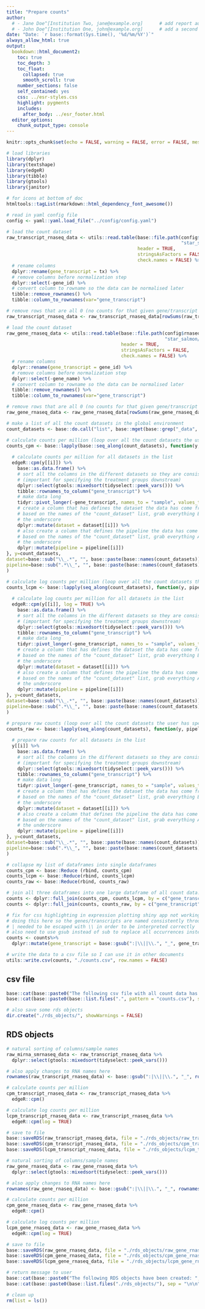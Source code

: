 ```yaml
---
title: "Prepare counts"
author:
  # - Jane Doe^[Institution Two, jane@example.org]      # add report authors (uncomment if using)
  # - John Doe^[Institution One, john@example.org]      # add a second report author (uncomment if using)
date: "Date: `r base::format(Sys.time(), '%d/%m/%Y')`"
always_allow_html: true
output:
  bookdown::html_document2:
    toc: true
    toc_depth: 3
    toc_float:
      collapsed: true
      smooth_scroll: true
    number_sections: false
    self_contained: yes
    css: ../esr-styles.css
    highlight: pygments
    includes:
      after_body: ../esr_footer.html
  editor_options: 
    chunk_output_type: console
---
```




```r
knitr::opts_chunk$set(echo = FALSE, warning = FALSE, error = FALSE, message = FALSE, fig.align = "center")
```

```r
# load libraries
library(dplyr)
library(textshape)
library(edgeR)
library(tibble)
library(gtools)
library(janitor)

# for icons at bottom of doc
htmltools::tagList(rmarkdown::html_dependency_font_awesome())

# read in yaml config file
config <- yaml::yaml.load_file("../config/config.yaml")
```

```r
# load the count dataset
raw_transcript_rnaseq_data <- utils::read.table(base::file.path(config$rnaseq_results_dir,
                                                                "star_salmon/salmon.merged.transcript_counts.tsv"),
                                                header = TRUE,
                                                stringsAsFactors = FALSE,
                                                check.names = FALSE) %>%
  # rename columns
  dplyr::rename(gene_transcript = tx) %>%
  # remove columns before normalization step
  dplyr::select(-gene_id) %>%
  # convert column to rowname so the data can be normalised later
  tibble::remove_rownames() %>%
  tibble::column_to_rownames(var="gene_transcript")

# remove rows that are all 0 (no counts for that given gene/transcript found in any sample)
raw_transcript_rnaseq_data <- raw_transcript_rnaseq_data[rowSums(raw_transcript_rnaseq_data[])>0,]
```

```r
# load the count dataset
raw_gene_rnaseq_data <- utils::read.table(base::file.path(config$rnaseq_results_dir,
                                                          "star_salmon/salmon.merged.gene_counts_length_scaled.tsv"),
                                          header = TRUE,
                                          stringsAsFactors = FALSE,
                                          check.names = FALSE) %>%
  # rename columns
  dplyr::rename(gene_transcript = gene_id) %>%
  # remove columns before normalization step
  dplyr::select(-gene_name) %>%
  # convert column to rowname so the data can be normalised later
  tibble::remove_rownames() %>%
  tibble::column_to_rownames(var="gene_transcript")

# remove rows that are all 0 (no counts for that given gene/transcript found in any sample)
raw_gene_rnaseq_data <- raw_gene_rnaseq_data[rowSums(raw_gene_rnaseq_data[])>0,]
```

```r
# make a list of all the count datasets in the global environment
count_datasets <- base::do.call("list", base::mget(base::grep("_data", base::names(.GlobalEnv), value=TRUE)))

# calculate counts per million (loop over all the count datasets the user has specified)
counts_cpm <- base::lapply(base::seq_along(count_datasets), function(y, pipeline, dataset, i){
  
  # calculate counts per million for all datasets in the list
  edgeR::cpm(y[[i]]) %>%
    base::as.data.frame() %>%
    # sort all the columns in the different datasets so they are consistent among each other
    # (important for specifying the treatment groups downstream)
    dplyr::select(gtools::mixedsort(tidyselect::peek_vars())) %>%
    tibble::rownames_to_column("gene_transcript") %>%
    # make data long
    tidyr::pivot_longer(-gene_transcript, names_to = "sample", values_to = "counts_per_million") %>%
    # create a column that has defines the dataset the data has come from
    # based on the names of the "count_dataset" list, grab everything BEFORE 
    # the underscore
    dplyr::mutate(dataset = dataset[[i]]) %>%
    # also create a column that defines the pipeline the data has come from
    # based on the names of the "count_dataset" list, grab everything AFTER
    # the underscore
    dplyr::mutate(pipeline = pipeline[[i]])
}, y=count_datasets,
dataset=base::sub("\\_.*", "", base::paste(base::names(count_datasets))),
pipeline=base::sub(".*\\_", "", base::paste(base::names(count_datasets)))
)

# calculate log counts per million (loop over all the count datasets the user has specified)
counts_lcpm <- base::lapply(seq_along(count_datasets), function(y, pipeline, dataset, i){
  
  # calculate log counts per million for all datasets in the list
  edgeR::cpm(y[[i]], log = TRUE) %>%
    base::as.data.frame() %>%
    # sort all the columns in the different datasets so they are consistent among each other
    # (important for specifying the treatment groups downstream)
    dplyr::select(gtools::mixedsort(tidyselect::peek_vars())) %>%
    tibble::rownames_to_column("gene_transcript") %>%
    # make data long
    tidyr::pivot_longer(-gene_transcript, names_to = "sample", values_to = "log_counts_per_million") %>%
    # create a column that has defines the dataset the data has come from
    # based on the names of the "count_dataset" list, grab everything BEFORE 
    # the underscore
    dplyr::mutate(dataset = dataset[[i]]) %>%
    # also create a column that defines the pipeline the data has come from
    # based on the names of the "count_dataset" list, grab everything AFTER
    # the underscore
    dplyr::mutate(pipeline = pipeline[[i]])
}, y=count_datasets,
dataset=base::sub("\\_.*", "", base::paste(base::names(count_datasets))),
pipeline=base::sub(".*\\_", "", base::paste(base::names(count_datasets)))
)

# prepare raw counts (loop over all the count datasets the user has specified)
counts_raw <- base::lapply(seq_along(count_datasets), function(y, pipeline, dataset, i){
  
  # prepare raw counts for all datasets in the list
  y[[i]] %>%
    base::as.data.frame() %>%
    # sort all the columns in the different datasets so they are consistent among each other
    # (important for specifying the treatment groups downstream)
    dplyr::select(gtools::mixedsort(tidyselect::peek_vars())) %>%
    tibble::rownames_to_column("gene_transcript") %>%
    # make data long
    tidyr::pivot_longer(-gene_transcript, names_to = "sample", values_to = "raw_counts") %>%
    # create a column that has defines the dataset the data has come from
    # based on the names of the "count_dataset" list, grab everything BEFORE 
    # the underscore
    dplyr::mutate(dataset = dataset[[i]]) %>%
    # also create a column that defines the pipeline the data has come from
    # based on the names of the "count_dataset" list, grab everything AFTER
    # the underscore
    dplyr::mutate(pipeline = pipeline[[i]])
}, y=count_datasets,
dataset=base::sub("\\_.*", "", base::paste(base::names(count_datasets))),
pipeline=base::sub(".*\\_", "", base::paste(base::names(count_datasets)))
)

# collapse my list of dataframes into single dataframes
counts_cpm <- base::Reduce (rbind, counts_cpm)
counts_lcpm <- base::Reduce(rbind, counts_lcpm)
counts_raw <- base::Reduce(rbind, counts_raw)

# join all three dataframes into one large dataframe of all count data!
counts <- dplyr::full_join(counts_cpm, counts_lcpm, by = c("gene_transcript", "sample", "pipeline", "dataset")) 
counts <- dplyr::full_join(counts, counts_raw, by = c("gene_transcript", "sample", "pipeline", "dataset"))

# fix for css highlighting in expression plotting shiny app not working for genes/transcripts/rows with ":", "|" or "."
# doing this here so the genes/transcripts are named consistently throughout all documents
# | needed to be escaped with \\ in order to be interpreted correctly
# also need to use gsub instead of sub to replace all occurrences instead of just the first one
counts <- counts%>%
  dplyr::mutate(gene_transcript = base::gsub(":|\\||\\.", "_", gene_transcript))

# write the data to a csv file so I can use it in other documents
utils::write.csv(counts, "./counts.csv", row.names = FALSE)
```

## csv file

```r
base::cat(base::paste0("The following csv file with all count data has been created: ", "\n\n"))
base::cat(base::paste0(base::list.files(".", pattern = "counts.csv"), sep = "\n\n"))
```

```r
# also save some rds objects
dir.create("./rds_objects/", showWarnings = FALSE)
```

## RDS objects

```r
# natural sorting of columns/sample names
raw_mirna_smrnaseq_data <- raw_transcript_rnaseq_data %>%
  dplyr::select(gtools::mixedsort(tidyselect::peek_vars()))

# also apply changes to RNA names here
rownames(raw_transcript_rnaseq_data) <- base::gsub(":|\\||\\.", "_", rownames(raw_transcript_rnaseq_data))

# calculate counts per million
cpm_transcript_rnaseq_data <- raw_transcript_rnaseq_data %>%
  edgeR::cpm()

# calculate log counts per million
lcpm_transcript_rnaseq_data <- raw_transcript_rnaseq_data %>%
  edgeR::cpm(log = TRUE)

# save to file
base::saveRDS(raw_transcript_rnaseq_data, file = "./rds_objects/raw_transcript_rnaseq_counts.rds")
base::saveRDS(cpm_transcript_rnaseq_data, file = "./rds_objects/cpm_transcript_rnaseq_counts.rds")
base::saveRDS(lcpm_transcript_rnaseq_data, file = "./rds_objects/lcpm_transcript_rnaseq_counts.rds")
```

```r
# natural sorting of columns/sample names
raw_gene_rnaseq_data <- raw_gene_rnaseq_data %>%
  dplyr::select(gtools::mixedsort(tidyselect::peek_vars()))

# also apply changes to RNA names here
rownames(raw_gene_rnaseq_data) <- base::gsub(":|\\||\\.", "_", rownames(raw_gene_rnaseq_data))

# calculate counts per million
cpm_gene_rnaseq_data <- raw_gene_rnaseq_data %>%
  edgeR::cpm()

# calculate log counts per million
lcpm_gene_rnaseq_data <- raw_gene_rnaseq_data %>%
  edgeR::cpm(log = TRUE)

# save to file
base::saveRDS(raw_gene_rnaseq_data, file = "./rds_objects/raw_gene_rnaseq_counts.rds")
base::saveRDS(cpm_gene_rnaseq_data, file = "./rds_objects/cpm_gene_rnaseq_counts.rds")
base::saveRDS(lcpm_gene_rnaseq_data, file = "./rds_objects/lcpm_gene_rnaseq_counts.rds")
```

```r
# return message to user
base::cat(base::paste0("The following RDS objects have been created: ", "\n\n"))
base::cat(base::paste0(base::list.files("./rds_objects/"), sep = "\n\n"))
```

```r
# clean up
rm(list = ls())
```
